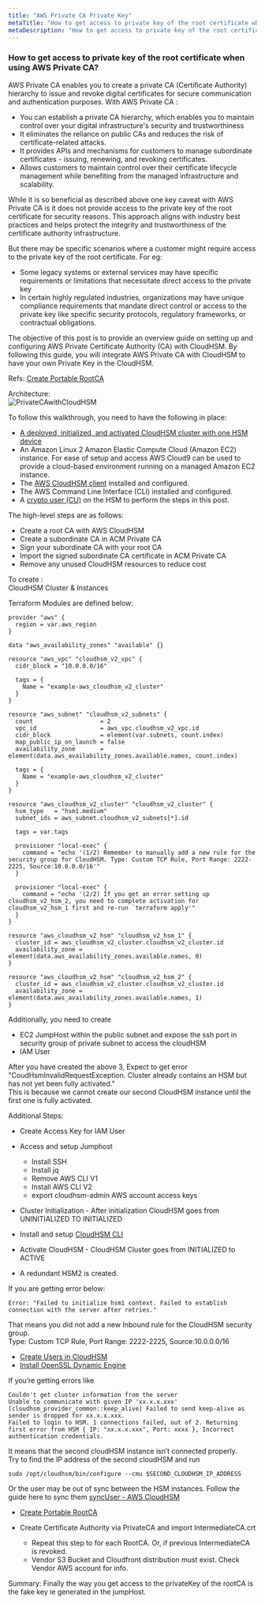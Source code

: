 ```yaml
---
title: "AWS Private CA Private Key"
metaTitle: "How to get access to private key of the root certificate when using AWS Private CA"
metaDescription: "How to get access to private key of the root certificate when using AWS Private CA"
---
```

### How to get access to private key of the root certificate when using AWS Private CA?

AWS Private CA enables you to create a private CA (Certificate Authority) hierarchy to issue and revoke digital certificates 
for secure communication and authentication purposes. With AWS Private CA : 

  - You can establish a private CA hierarchy, which enables you to maintain control over your digital infrastructure's security 
  and trustworthiness    
  - It eliminates the reliance on public CAs and reduces the risk of certificate-related attacks.   
  - It provides APIs and mechanisms for customers to manage subordinate certificates - issuing, renewing, and revoking 
certificates. 
  - Allows customers to maintain control over their certificate lifecycle management while benefiting from the 
managed infrastructure and scalability.   

While it is so beneficial as described above one key caveat with AWS Private CA is it does not provide access to the private key 
of the root certificate for security reasons. This approach aligns with industry best practices and helps protect the integrity 
and trustworthiness of the certificate authority infrastructure.   

But there may be specific scenarios where a customer might require access to the private key of the root certificate. For eg:   
  - Some legacy systems or external services may have specific requirements or limitations that necessitate direct access to 
  the private key   
  -  In certain highly regulated industries, organizations may have unique compliance requirements that mandate direct control 
  or access to the private key like specific security protocols, regulatory frameworks, or contractual obligations.

The objective of this post is to provide an overview guide on setting up and configuring AWS Private Certificate Authority (CA) 
with CloudHSM. By following this guide, you will integrate AWS Private CA with CloudHSM to have your own Private Key in the CloudHSM.

Refs: [Create Portable RootCA](https://aws.amazon.com/blogs/security/create-a-portable-root-ca-using-aws-cloudhsm-and-acm-private-ca/)

Architecture:   
![PrivateCAwithCloudHSM](PrivateCAwithCloudHSM.png "PrivateCA with CloudHSM")     

To follow this walkthrough, you need to have the following in place:

  - [A deployed, initialized, and activated CloudHSM cluster with one HSM device](https://aws.amazon.com/blogs/security/create-a-portable-root-ca-using-aws-cloudhsm-and-acm-private-ca/)
  - An Amazon Linux 2 Amazon Elastic Compute Cloud (Amazon EC2) instance. For ease of setup and access AWS Cloud9 can be used to provide a cloud-based environment running on a managed Amazon EC2 instance.
  - The [AWS CloudHSM client](https://docs.aws.amazon.com/cloudhsm/latest/userguide/introduction.html) installed and configured.
  - The AWS Command Line Interface (CLI) installed and configured.
  - A [crypto user (CU)](https://docs.aws.amazon.com/cloudhsm/latest/userguide/cli-users.html) on the HSM to perform the steps in this post.   

The high-level steps are as follows:

  - Create a root CA with AWS CloudHSM   
  - Create a subordinate CA in ACM Private CA   
  - Sign your subordinate CA with your root CA   
  - Import the signed subordinate CA certificate in ACM Private CA   
  - Remove any unused CloudHSM resources to reduce cost   

To create :   
  CloudHSM Cluster & Instances   

Terraform Modules are defined below:   
```
provider "aws" {
  region = var.aws_region
}

data "aws_availability_zones" "available" {}

resource "aws_vpc" "cloudhsm_v2_vpc" {
  cidr_block = "10.0.0.0/16"

  tags = {
    Name = "example-aws_cloudhsm_v2_cluster"
  }
}

resource "aws_subnet" "cloudhsm_v2_subnets" {
  count                   = 2
  vpc_id                  = aws_vpc.cloudhsm_v2_vpc.id
  cidr_block              = element(var.subnets, count.index)
  map_public_ip_on_launch = false
  availability_zone       = element(data.aws_availability_zones.available.names, count.index)

  tags = {
    Name = "example-aws_cloudhsm_v2_cluster"
  }
}

resource "aws_cloudhsm_v2_cluster" "cloudhsm_v2_cluster" {
  hsm_type   = "hsm1.medium"
  subnet_ids = aws_subnet.cloudhsm_v2_subnets[*].id

  tags = var.tags

  provisioner "local-exec" {
    command = "echo '(1/2) Remember to manually add a new rule for the security group for CloudHSM. Type: Custom TCP Rule, Port Range: 2222-2225, Source:10.0.0.0/16'"
  }

  provisioner "local-exec" {
    command = "echo '(2/2) If you get an error setting up cloudhsm_v2_hsm_2, you need to complete activation for cloudhsm_v2_hsm_1 first and re-run `terraform apply'"
  }
}

resource "aws_cloudhsm_v2_hsm" "cloudhsm_v2_hsm_1" {
  cluster_id = aws_cloudhsm_v2_cluster.cloudhsm_v2_cluster.id
  availability_zone = element(data.aws_availability_zones.available.names, 0)
}

resource "aws_cloudhsm_v2_hsm" "cloudhsm_v2_hsm_2" {
  cluster_id = aws_cloudhsm_v2_cluster.cloudhsm_v2_cluster.id
  availability_zone = element(data.aws_availability_zones.available.names, 1)
}

```

Additionally, you need to create    
  -  EC2 JumpHost within the public subnet and expose the ssh port in security group of private subnet to access the cloudHSM    
  -  IAM User   

After you have created the above 3, Expect to get error "CoudHsmInvalidRequestException. Cluster already contains an HSM but has not yet been fully activated."   
This is because we cannot create our second CloudHSM instance until the first one is fully activated.      

Additional Steps:    
  - Create Access Key for IAM User   
  - Access and setup Jumphost   
    - Install SSH   
    - Install jq   
    - Remove AWS CLI V1   
    - Install AWS CLI V2   
    - export cloudhsm-admin AWS account access keys   

  - Cluster Initialization - After initialization CloudHSM goes from UNINITIALIZED TO INITIALIZED   
  - Install and setup [CloudHSM CLI](https://docs.aws.amazon.com/cloudhsm/latest/userguide/gs_cloudhsm_cli-install.html)   
  - Activate CloudHSM - CloudHSM Cluster goes from INITIALIZED to ACTIVE   
  - A redundant HSM2 is created.   

If you are getting error below:   
```
Error: "Failed to initialize hsm1 context. Failed to establish connection with the server after retries."
```
That means you did not add a new Inbound rule for the CloudHSM security group.   
Type: Custom TCP Rule, Port Range: 2222-2225, Source:10.0.0.0/16   

  - [Create Users in CloudHSM](https://docs.aws.amazon.com/cloudhsm/latest/userguide/cli-users.html)
  - [Install OpenSSL Dynamic Engine](https://docs.aws.amazon.com/cloudhsm/latest/userguide/openssl5-install.html)

If you’re getting errors like
```
Couldn't get cluster information from the server
Unable to communicate with given IP 'xx.x.x.xxx'
[cloudhsm_provider_common::keep_alive] Failed to send keep-alive as sender is dropped for xx.x.x.xxx.
Failed to login to HSM. 1 connections failed, out of 2. Returning first error from HSM { IP: "xx.x.x.xxx", Port: xxxx }, Incorrect authentication credentials.
```
It means that the second cloudHSM instance isn’t connected properly.   
Try to find the IP address of the second cloudHSM and run   
```
sudo /opt/cloudhsm/bin/configure --cmu $SECOND_CLOUDHSM_IP_ADDRESS
```
Or the user may be out of sync between the HSM instances. Follow the guide here to sync them 
[syncUser - AWS CloudHSM](https://docs.aws.amazon.com/cloudhsm/latest/userguide/cloudhsm_mgmt_util-syncUser.html) 

  - [Create Portable RootCA](https://aws.amazon.com/blogs/security/create-a-portable-root-ca-using-aws-cloudhsm-and-acm-private-ca/) 

  - Create Certificate Authority via PrivateCA and import IntermediateCA.crt   
    - Repeat this step to for each RootCA. Or, if previous IntermediateCA is revoked.   
    - Vendor S3 Bucket and Cloudfront distribution must exist. Check Vendor AWS account for info.   

Summary:  Finally the way you get access to the privateKey of the rootCA is the fake key ie generated in the jumpHost. 











